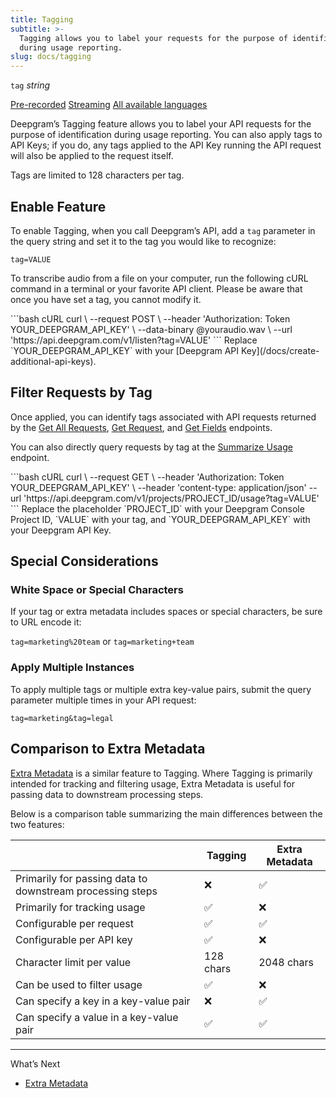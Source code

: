 ```yaml
---
title: Tagging
subtitle: >-
  Tagging allows you to label your requests for the purpose of identification
  during usage reporting.
slug: docs/tagging
---
```



`tag` *string*

[Pre-recorded](/docs/getting-started-with-pre-recorded-audio) [Streaming](/docs/getting-started-with-live-streaming-audio) [All available languages](/docs/models-languages-overview)

Deepgram’s Tagging feature allows you to label your API requests for the purpose of identification during usage reporting. You can also apply tags to API Keys; if you do, any tags applied to the API Key running the API request will also be applied to the request itself.

Tags are limited to 128 characters per tag.

## Enable Feature

To enable Tagging, when you call Deepgram’s API, add a `tag` parameter in the query string and set it to the tag you would like to recognize:

`tag=VALUE`

To transcribe audio from a file on your computer, run the following cURL command in a terminal or your favorite API client. Please be aware that once you have set a tag, you cannot modify it.

<CodeGroup>
  ```bash cURL
  curl \
    --request POST \
    --header 'Authorization: Token YOUR_DEEPGRAM_API_KEY' \
    --data-binary @youraudio.wav \
    --url 'https://api.deepgram.com/v1/listen?tag=VALUE'
  ```
</CodeGroup>

<Warning>
  Replace `YOUR_DEEPGRAM_API_KEY` with your [Deepgram API Key](/docs/create-additional-api-keys).
</Warning>

## Filter Requests by Tag

Once applied, you can identify tags associated with API requests returned by the [Get All Requests](/reference/get-all-requests), [Get Request](/reference/get-request), and [Get Fields](/reference/get-fields) endpoints.

You can also directly query requests by tag at the [Summarize Usage](/reference/summarize-usage) endpoint.

<CodeGroup>
  ```bash cURL
  curl \
    --request GET \
    --header 'Authorization: Token YOUR_DEEPGRAM_API_KEY' \
    --header 'content-type: application/json'
    --url 'https://api.deepgram.com/v1/projects/PROJECT_ID/usage?tag=VALUE'
  ```
</CodeGroup>

<Warning>
  Replace the placeholder `PROJECT_ID` with your Deepgram Console Project ID, `VALUE` with your tag, and `YOUR_DEEPGRAM_API_KEY` with your Deepgram API Key.
</Warning>

## Special Considerations

### White Space or Special Characters

If your tag or extra metadata includes spaces or special characters, be sure to URL encode it:

`tag=marketing%20team` or `tag=marketing+team`

### Apply Multiple Instances

To apply multiple tags or multiple extra key-value pairs, submit the query parameter multiple times in your API request:

`tag=marketing&tag=legal`

## Comparison to Extra Metadata

[Extra Metadata](/docs/extra-metadata) is a similar feature to Tagging. Where Tagging is primarily intended for tracking and filtering usage, Extra Metadata is useful for passing data to downstream processing steps.

Below is a comparison table summarizing the main differences between the two features:

|                                                           | Tagging   | Extra Metadata |
| --------------------------------------------------------- | --------- | -------------- |
| Primarily for passing data to downstream processing steps | ❌         | ✅              |
| Primarily for tracking usage                              | ✅         | ❌              |
| Configurable per request                                  | ✅         | ✅              |
| Configurable per API key                                  | ✅         | ❌              |
| Character limit per value                                 | 128 chars | 2048 chars     |
| Can be used to filter usage                               | ✅         | ❌              |
| Can specify a key in a key-value pair                     | ❌         | ✅              |
| Can specify a value in a key-value pair                   | ✅         | ✅              |

***

What’s Next

* [Extra Metadata](/docs/extra-metadata)
